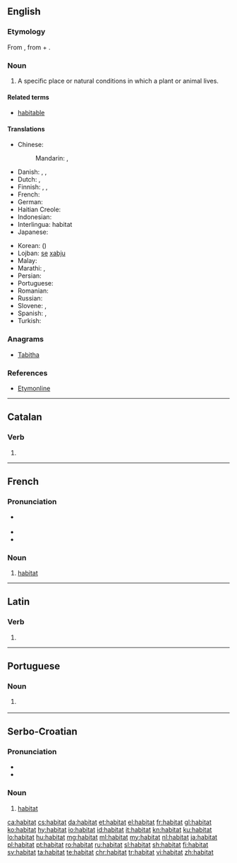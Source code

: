 {{also|habitât|hábitat}}
==English==

===Etymology===
From {{etyl|fr|en}} {{term|habitat|lang=fr}}, from {{term|habiter||inhabit|lang=fr}} + {{term|-at||-ate|lang=fr}}.

===Noun===
{{en-noun}}

# {{context|biology|lang=en}} A specific place or natural conditions in which a plant or animal lives.

====Related terms====
* [[habitable]]

====Translations====
{{trans-top|natural conditions in which a plant or animal lives}}
* Chinese:
*: Mandarin: {{t|cmn|棲息地|sc=Hani}}, {{t+|cmn|栖息地|tr=qīxīdì ''PRC'', qīxídì ''Taiwan''|sc=Hani}}
* Danish: {{t|da|levested|n}}, {{t+|da|habitat|n}}, {{t|da|udbredelsesområde|n}}
* Dutch: {{t+|nl|woonplaats|m|f}}, {{t+|nl|habitat|n}}
* Finnish: {{t|fi|elinympäristö}}, {{t|fi|elinpaikka}}, {{t+|fi|habitaatti}}
* French: {{t+|fr|habitat|m}}
* German: {{t+|de|Habitat|n}}
* Haitian Creole: {{t|ht|abita}}
* Indonesian: {{t+|id|habitat}}
* Interlingua: habitat
* Japanese: {{t|ja|生息地|tr=せいそくち, seisokuchi|sc=Jpan}}
{{trans-mid}}
* Korean: {{t+|ko|서식지|sc=Kore}} ({{t|ko|棲息地|sc=Kore}})
* Lojban: [[se]] [[xabju]]
* Malay: {{t|ms|habitat}}
* Marathi: {{t|mr|अधिवास|sc=Deva}}, {{t|mr|प्राकृतिक वास|sc=Deva}}
* Persian: {{t|fa|زیستگاه|tr=zistgâh|sc=fa-Arab}}
* Portuguese: {{t+|pt|habitat|m}}
* Romanian: {{t+|ro|habitat}}
* Russian: {{t|ru|среда обитания|f|tr=sredá obitánija}}
* Slovene: {{t+|sl|habitat|m}}, {{t|sl|življenjski prostor|m}}
* Spanish: {{t+|es|habitación|f}}, {{t|es|habitat}}
* Turkish: {{t+|tr|habitat}}
{{trans-bottom}}

===Anagrams===
* [[Tabitha#English|Tabitha]]

===References===
* [http://www.etymonline.com/index.php?term=habitat Etymonline]

----

==Catalan==

===Verb===
{{head|ca|verb form}}

# {{ca-verb form of|t=past|m=ptc|habitar}}

----

==French==

===Pronunciation===
* {{fr-muteh}} {{IPA|/a.bi.ta/|lang=fr}}
* {{rhymes|a|lang=fr}}
* {{homophones|habitats|lang=fr}}

===Noun===
{{fr-noun|m}}

# [[#English|habitat]]

----

==Latin==

===Verb===
{{la-verb-form|habitat}}

# {{conjugation of|habitō||3|s|pres|act|ind|lang=la}}

----

==Portuguese==

===Noun===
{{pt-noun|m|s}}

# {{label|pt|biology}} {{l/en|habitat}} {{gloss|natural conditions in which a plant or animal lives}}

----

==Serbo-Croatian==

===Pronunciation===
* {{IPA|/xabǐtaːt/|lang=sh}}
* {{hyphenation|ha|bi|tat|lang=sh}}

===Noun===
{{sh-noun|g=m|head=habìtāt|r|хабитат|хабѝта̄т}}

# [[#English|habitat]]

[[ca:habitat]]
[[cs:habitat]]
[[da:habitat]]
[[et:habitat]]
[[el:habitat]]
[[fr:habitat]]
[[gl:habitat]]
[[ko:habitat]]
[[hy:habitat]]
[[io:habitat]]
[[id:habitat]]
[[it:habitat]]
[[kn:habitat]]
[[ku:habitat]]
[[lo:habitat]]
[[hu:habitat]]
[[mg:habitat]]
[[ml:habitat]]
[[my:habitat]]
[[nl:habitat]]
[[ja:habitat]]
[[pl:habitat]]
[[pt:habitat]]
[[ro:habitat]]
[[ru:habitat]]
[[sl:habitat]]
[[sh:habitat]]
[[fi:habitat]]
[[sv:habitat]]
[[ta:habitat]]
[[te:habitat]]
[[chr:habitat]]
[[tr:habitat]]
[[vi:habitat]]
[[zh:habitat]]